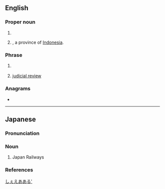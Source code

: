 {{also|jr|Jr|Jr.}}
==English==

===Proper noun===
{{en-proper noun}}

# {{init of|en|{{w|Japan Railways}}}}
# {{abbr of|en|West Java|nodot=1}}, a province of [[Indonesia]].

===Phrase===
{{en-phrase}}

# {{lb|en|legal}} {{init of|en|[[judgment]] [[respite]]d}}
# {{lb|en|Hong Kong|legal|informal}} [[judicial review]]

===Anagrams===
* {{anagrams|en|a=jr|RJ}}

----

==Japanese==

===Pronunciation===
{{ja-pron|ジェイアール|acc=3|acc_ref=NHK}}

===Noun===
{{ja-pos|proper|ジェイ-%アール}}

# Japan Railways

===References===
<references/>

[[Category:Japanese nouns|しぇえあある']]